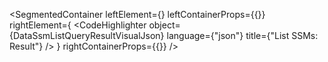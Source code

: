 
<SegmentedContainer
  leftElement={<DataSsmListQueryResultDesc />}
  leftContainerProps={{}}
  rightElement={
    <CodeHighlighter
      object={DataSsmListQueryResultVisualJson}
      language={"json"}
      title={"List SSMs: Result"}
    />
  }
  rightContainerProps={{}}
/>

